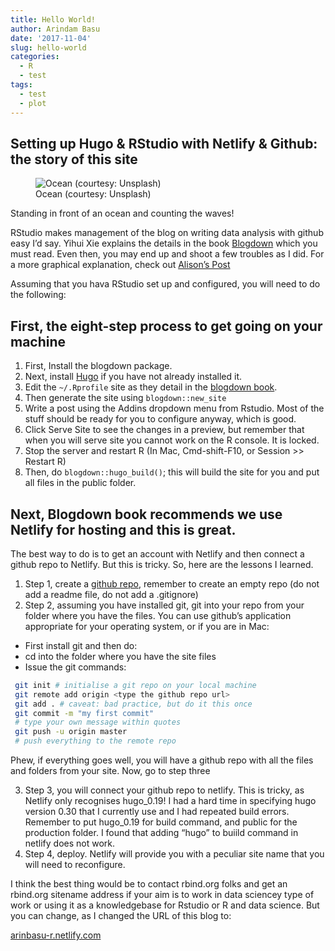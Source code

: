 ```yaml
---
title: Hello World!
author: Arindam Basu
date: '2017-11-04'
slug: hello-world
categories:
  - R
  - test
tags:
  - test
  - plot
---
```


## Setting up Hugo & RStudio with Netlify & Github: the story of this site

![Ocean (courtesy: Unsplash)](/images/ocean.jpg)

Standing in front of an ocean and counting the waves!

RStudio makes management of the blog on writing data analysis with github easy I'd say. Yihui Xie explains the details in the book [Blogdown](https://bookdown.org/yihui/blogdown/workflow.html) which you must read. Even then, you may end up and shoot a few troubles as I did. For a more graphical explanation, check out [Alison's Post](https://alison.rbind.io/post/up-and-running-with-blogdown/)

Assuming that you hava RStudio set up and configured, you will need to do the following:

## First, the eight-step process to get going on your machine

1. First, Install the blogdown package. 
2. Next, install [Hugo](http://gohugo.io) if you have not already installed it.
3. Edit the `~/.Rprofile` site as they detail in the [blogdown book](https://bookdown.org/yihui/blogdown/).
4. Then generate the site using `blogdown::new_site`
5. Write a post using the Addins dropdown menu from Rstudio. Most of the stuff should be ready for you to configure anyway, which is good. 
7. Click Serve Site to see the changes in a preview, but remember that when you will serve site you cannot work on the R console. It is locked.
8. Stop the server and restart R (In Mac, Cmd-shift-F10, or Session >> Restart R)
9. Then, do `blogdown::hugo_build()`; this will build the site for you and put all files in the public folder.

## Next, Blogdown book recommends we use Netlify for hosting and this is great. 

The best way to do is to get an account with Netlify and then connect a github repo to Netlify. But this is tricky. So, here are the lessons I learned.

1. Step 1, create a [github repo](http://www.github.com), remember to create an empty repo (do not add a readme file, do not add a .gitignore)
2. Step 2, assuming you have installed git, git into your repo from your folder where you have the files. You can use github's application appropriate for your operating system, or if you are in Mac:
 
 - First install git and then do:
 - cd into the folder where you have the site files
 - Issue the git commands:
 
 
```bash
 git init # initialise a git repo on your local machine
 git remote add origin <type the github repo url>
 git add . # caveat: bad practice, but do it this once
 git commit -m "my first commit" 
 # type your own message within quotes
 git push -u origin master 
 # push everything to the remote repo
```

 
 
Phew, if everything goes well, you will have a github repo with all the files and folders from your site. Now, go to step three

3. Step 3, you will connect your github repo to netlify. This is tricky, as Netlify only recognises hugo_0.19! I had a hard time in specifying hugo version 0.30 that I currently use and I had repeated build errors. Remember to put hugo_0.19 for build command, and public for the production folder. I found that adding "hugo" to buiild command in netlify does not work. 
4. Step 4, deploy. Netlify will provide you with a peculiar site name that you will need to reconfigure. 

I think the best thing would be to contact rbind.org folks and get an rbind.org sitename address if your aim is to work in data sciencey type of work or using it as a knowledgebase for Rstudio or R and data science. But you can change, as I changed the URL of this blog to:

[arinbasu-r.netlify.com](https://arinbasu-r.netlify.com)




